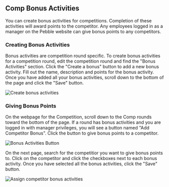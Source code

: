 ## Comp Bonus Activities

You can create bonus activities for competitions. Completion of these activities will award points to the competitor. Any employees logged in as a manager on the Pebble website can give bonus points to any competitors.

### Creating Bonus Activities

Bonus activities are competition round specific. To create bonus activities for a competition round, edit the competition round and find the "Bonus Activities" section. Click the "Create a bonus" button to add a new bonus activity. Fill out the name, description and points for the bonus activity. Once you have added all your bonus activities, scroll down to the bottom of the page and click the "Save" button.

![Create bonus activities](../images/create-bonus-activities.jpg)

### Giving Bonus Points

On the webpage for the Competition, scroll down to the Comp rounds toward the bottom of the page. If a round has bonus activities and you are logged in with manager privileges, you will see a button named "Add Competitor Bonus". Click the button to give bonus points to a competitor.

![Bonus Activities Button](../images/add-competitor-bonus-btn.png)

On the next page, search for the competitior you want to give bonus points to. Click on the competitor and click the checkboxes next to each bonus activity. Once you have selected all the bonus activities, click the "Save" button.

![Assign competitor bonus activities](../images/competitor-bonus-activities.png)
